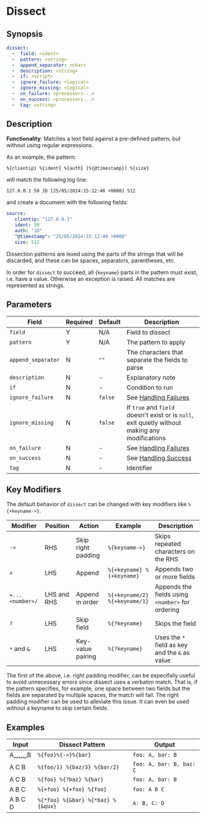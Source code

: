 # Dissect

## Synopsis

```yaml {2,3}
dissect:
  -  field: <ident>
  -  pattern: <string>
  -  append_separator: <char>
  -  description: <string>
  -  if: <script>
  -  ignore_failure: <logical>
  -  ignore_missing: <logical>
  -  on_failure: <processors...>
  -  on_success: <processors...>
  -  tag: <string>
```

## Description

**Functionality**: Matches a text field against a pre-defined pattern, but without using regular expressions.

As an example, the pattern:

```cli
%{clientip} %{ident} %{auth} [%{@timestamp}] %{size}
```

will match the following log line:

```cli
127.0.0.1 50 JD [25/05/2024:15:12:40 +0000] 512
```

and create a document with the following fields:

```yaml
source:
   clientip: "127.0.0.1"
   ident: 50
   auth: "JD"
   "@timestamp": "25/05/2024:15:12:40 +0000"
   size: 512
```

Dissection patterns are lexed using the parts of the strings that will be discarded, and these can be spaces, separators, parentheses, etc.

In order for `dissect` to succeed, all {`keyname`} parts in the pattern must exist, i.e. have a value. Otherwise an exception is raised. All matches are represented as strings.

## Parameters

|Field|Required|Default|Description|
|---|---|---|---|
|`field`|Y|N/A|Field to dissect|
|`pattern`|Y|N/A|The pattern to apply|
|`append_separator`|N|`""`|The characters that separate the fields to parse|
|`description`|N|-|Explanatory note|
|`if`|N|-|Condition to run|
|`ignore_failure`|N|`false`|See [Handling Failures](../handling-failures.mdx)|
|`ignore_missing`|N|`false`|If `true` and `field` doesn't exist or is `null`, exit quietly without making any modifications|
|`on_failure`|N|-|See [Handling Failures](../handling-failures.mdx)|
|`on_success`|N|-|See [Handling Success](../handling-success.mdx)|
|`tag`|N|-|Identifier|

## Key Modifiers

The default behavior of `dissect` can be changed with key modifiers like `%{+keyname->}`.

|Modifier|Position|Action|Example|Description|
|---|---|---|---|---|
|`->`|RHS|Skip right padding|`%{keyname->}`|Skips repeated characters on the RHS|
|`+`|LHS|Append|`%{+keyname} %{+keyname}`|Appends two or more fields|
|`+...<number>/`|LHS and RHS|Append in order|`%{+keyname/2} %{+keyname/1}`|Appends the fields using `<number>` for ordering|
|`?`|LHS|Skip field|`%{?keyname}`|Skips the field|
|`*` and `&`|LHS|Key-value pairing|`%{?keyname}`|Uses the `*` field as key and the `&` as value|

The first of the above, i.e. right padding modifier, can be especifally useful to avoid unnecessary errors since dissect uses a verbatim match. That is, if the pattern specifies, for example, one space between two fields but the fields are separated by multiple spaces, the match will fail. The right padding modifier can be used to alleviate this issue. It can even be used without a keyname to skip certain fields.

## Examples

|Input|Dissect Pattern|Output|
|---|---|---|
|A&blank;&blank;&blank;B|`%{foo}%{->}%{bar}`|`foo: A, bar: B`|
|A C B|`%{foo/1} %{baz/3} %{bar/2}`|`foo: A, bar: B, baz: C`|
|A C B|`%{foo} %{?baz} %{bar}`|`foo: A, bar: B`|
|A B C|`%{+foo} %{+foo} %{foo}`|`foo: A B C`|
|A B C D|`%{*foo} %{&bar} %{*baz} %{&qux}`|`A: B, C: D`|

